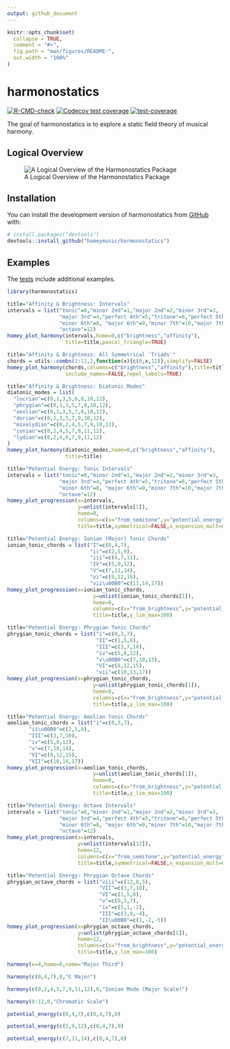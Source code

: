 ```yaml
---
output: github_document
---
```


<!-- README.md is generated from README.Rmd. Please edit that file -->

```r
knitr::opts_chunk$set(
  collapse = TRUE,
  comment = "#>",
  fig.path = "man/figures/README-",
  out.width = "100%"
)
```

# harmonostatics

<!-- badges: start -->

[![R-CMD-check](https://github.com/homeymusic/a_field_theory_of_musical_harmony/actions/workflows/R-CMD-check.yaml/badge.svg)](https://github.com/homeymusic/a_field_theory_of_musical_harmony/actions/workflows/R-CMD-check.yaml) [![Codecov test coverage](https://codecov.io/gh/homeymusic/a_field_theory_of_musical_harmony/branch/main/graph/badge.svg?token=RMOXE1JT89)](https://codecov.io/gh/homeymusic/a_field_theory_of_musical_harmony) [![test-coverage](https://github.com/homeymusic/a_field_theory_of_musical_harmony/actions/workflows/test-coverage.yaml/badge.svg)](https://github.com/homeymusic/a_field_theory_of_musical_harmony/actions/workflows/test-coverage.yaml)

<!-- badges: end -->

The goal of harmonostatics is to explore a static field theory of musical harmony.

## Logical Overview

![A Logical Overview of the Harmonostatics Package](images/logical_overview.png)

## Installation

You can install the development version of harmonostatics from [GitHub](https://github.com/) with:

``` r
# install.packages("devtools")
devtools::install_github("homeymusic/harmonostatics")
```

## Examples

The [tests](https://github.com/homeymusic/harmonostatics/tree/main/tests/testthat) include additional examples.

```r
library(harmonostatics)
```

```r
title="Affinity & Brightness: Intervals"
intervals = list("tonic"=0,"minor 2nd"=1,"major 2nd"=2,"minor 3rd"=3,
                 "major 3rd"=4,"perfect 4th"=5,"tritone"=6,"perfect 5th"=7,
                 "minor 6th"=8, "major 6th"=9,"minor 7th"=10,"major 7th"=11,
                 "octave"=12)
homey_plot_harmony(intervals,home=0,c("brightness","affinity"),
                   title=title,pascal_triangle=TRUE)
```

```r
title="Affinity & Brightness: All Symmetrical 'Triads'"
chords = utils::combn(1:11,2,function(x){c(0,x,12)},simplify=FALSE)
homey_plot_harmony(chords,columns=c("brightness","affinity"),title=title,
                   include_names=FALSE,repel_labels=TRUE)
```

```r
title="Affinity & Brightness: Diatonic Modes"
diatonic_modes = list(
  "locrian"=c(0,1,3,5,6,8,10,12),
  "phrygian"=c(0,1,3,5,7,8,10,12),
  "aeolian"=c(0,2,3,5,7,8,10,12),
  "dorian"=c(0,2,3,5,7,9,10,12),
  "mixolydian"=c(0,2,4,5,7,9,10,12),
  "ionian"=c(0,2,4,5,7,9,11,12),
  "lydian"=c(0,2,4,6,7,9,11,12)
)
homey_plot_harmony(diatonic_modes,home=0,c("brightness","affinity"),
                   title=title)
```

```r
title="Potential Energy: Tonic Intervals"
intervals = list("tonic"=0,"minor 2nd"=1,"major 2nd"=2,"minor 3rd"=3,
                 "major 3rd"=4,"perfect 4th"=5,"tritone"=6,"perfect 5th"=7,
                 "minor 6th"=8, "major 6th"=9,"minor 7th"=10,"major 7th"=11,
                 "octave"=12)
homey_plot_progression(x=intervals,
                       y=unlist(intervals[1]),
                       home=0,
                       columns=c(x="from_semitone",y="potential_energy",size="from_affinity",color="from_brightness"), 
                       title=title,symmetrical=FALSE,x_expansion_mult=0.1,y_lim_max=160)
```

```r
title="Potential Energy: Ionian (Major) Tonic Chords"
ionian_tonic_chords = list("I"=c(0,4,7),
                           "ii"=c(2,5,9),
                           "iii"=c(4,7,11),
                           "IV"=c(5,9,12),
                           "V"=c(7,11,14),
                           "vi"=c(9,12,16),
                           "vii\u00B0"=c(11,14,17))
homey_plot_progression(x=ionian_tonic_chords,
                            y=unlist(ionian_tonic_chords[1]),
                            home=0,
                            columns=c(x="from_brightness",y="potential_energy",color="from_brightness",size="from_affinity"), 
                            title=title,y_lim_max=100)
```

```r
title="Potential Energy: Phrygian Tonic Chords"
phrygian_tonic_chords = list("i"=c(0,3,7),
                             "II"=c(1,5,8),
                             "III"=c(3,7,10),
                             "iv"=c(5,8,12),
                             "v\u00B0"=c(7,10,13),
                             "VI"=c(8,12,15),
                             "vii"=c(10,13,17))
homey_plot_progression(x=phrygian_tonic_chords,
                            y=unlist(phrygian_tonic_chords[1]),
                            home=0,
                            columns=c(x="from_brightness",y="potential_energy",color="from_brightness",size="from_affinity"), 
                            title=title,y_lim_max=100)
```

```r
title="Potential Energy: Aeolian Tonic Chords"
aeolian_tonic_chords = list("i"=c(0,3,7),
       "ii\u00B0"=c(2,5,8),
       "III"=c(3,7,10),
       "iv"=c(5,8,12),
       "v"=c(7,10,14),
       "VI"=c(8,12,15),
       "VII"=c(10,14,17))
homey_plot_progression(x=aeolian_tonic_chords,
                            y=unlist(aeolian_tonic_chords[1]),
                            home=0,
                            columns=c(x="from_brightness",y="potential_energy",color="from_brightness",size="from_affinity"), 
                            title=title,y_lim_max=100)
```

```r
title="Potential Energy: Octave Intervals"
intervals = list("tonic"=0,"minor 2nd"=1,"major 2nd"=2,"minor 3rd"=3,
                 "major 3rd"=4,"perfect 4th"=5,"tritone"=6,"perfect 5th"=7,
                 "minor 6th"=8, "major 6th"=9,"minor 7th"=10,"major 7th"=11,
                 "octave"=12)
homey_plot_progression(x=intervals,
                       y=unlist(intervals[13]),
                       home=12,
                       columns=c(x="from_semitone",y="potential_energy",color="from_brightness",size="from_affinity"), 
                       title=title,symmetrical=FALSE,x_expansion_mult=0.1,y_lim_max=160)
```

```r
title="Potential Energy: Phrygian Octave Chords"
phrygian_octave_chords = list("viii"=c(12,8,5),
                              "VII"=c(3,7,10),
                              "VI"=c(1,5,8),
                              "v"=c(0,3,7),
                              "iv"=c(5,1,-2),
                              "III"=c(3,0,-4),
                              "II\u00B0"=c(1,-2,-5))
homey_plot_progression(x=phrygian_octave_chords,
                       y=unlist(phrygian_octave_chords[1]),
                       home=12,
                       columns=c(x="from_brightness",y="potential_energy",size="from_affinity",color="from_brightness"), 
                       title=title,y_lim_max=100)
```

```r
harmony(x=4,home=0,name="Major Third")
```

```r
harmony(c(0,4,7),0,"C Major")
```

```r
harmony(c(0,2,4,5,7,9,11,12),0,"Ionian Mode (Major Scale)")
```

```r
harmony(0:12,0,"Chromatic Scale")
```

```r
potential_energy(c(0,4,7),c(0,4,7),0)
```

```r
potential_energy(c(5,9,12),c(0,4,7),0)
```

```r
potential_energy(c(7,11,14),c(0,4,7),0)
```
